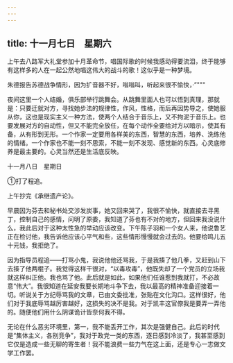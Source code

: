 ```yaml
---
---
---
```

title: 十一月七日　星期六
---




上午去八路军大礼堂参加十月革命节，唱国际歌的时候我感动得要流泪，终于能够有这样多的人在一起公然地唱这伟大的战斗的歌！这似乎是一种梦境。

朱德报告苏德战争情形，因为扩音器不好，嗡嗡叫，听起来很不愉快，·”"""

夜间这里一个人结婚，俱乐部举行跳舞会。从跳舞里面人也可以悟到真理，那就是：只要迁就对方，寻找她步法的规律性，作风，性格，而后再因势导之，使她服从你，这也是现实主义一种方法，使两个人结合于音乐上，又不拘泥于音乐上。也要发展对方的自动性，但又不能完全放任，在每个动作全要给对方以暗示，使其有备，从有形到无形。一个作家一定要用各样美的东西，智慧的东西，培养、洗练他的情绪。一个作家也不能一刻不思索，不能一刻不发现、感觉新的东西。心灵底修养是最主要的。心灵当然还是生活底反映。





十一月八日　星期日


①打了程追。

上午抄完《承继遗产论》。

早晨因为芬去和秘书处交涉发炭事，她又回来哭了，我很不愉快，就直接去寻黑丁，控制自己的感情，问明了原委，我知道了芬也有不对的地方，但回来我没说什么，我此后对于这种太性急的举动应该改变。下午陈子羽和一个女人来，他说鲁艺正在检讨他，我告诉他应该心平气和些，这些情形慢慢就会过去的。他要给鸣儿五十元钱，我拒绝了。

因为指导员程追――打骂小鬼，我说他他还骂我，于是我揍了他几拳，又赶到山下去揍了他两棍子。我觉得这样干很对，“以毒攻毒”，他既失却了一个党员的立场我就这样纠正他。我也骂了他。此后就是如此，如果他们任谁惹到我就打，不必故意“伟大”。我很知道在延安我要长期地斗争下去，我以最高的精神准备迎接着一切。听说关于方纪辱骂我的文章，已由文委批准，张贴在文化沟口。这样很好，他们对于我底辱骂越厉害越好，这损失的决不是我。对于凯丰这官僚我是要弄一弄他的。随便他们用什么阴谋诡计皆奈何我不得。

无论在什么恶劣环境里，第一，我不能丢开工作，其次是强健自己。此后的时代是“集体主义，各别竞争”，我对于政党一类的东西，逐日感到冷淡了，我甚至感到它仅是造成一些无聊的寄生者！我不能浪费一些力气在这上面，还是专心一志做文学工作罢。